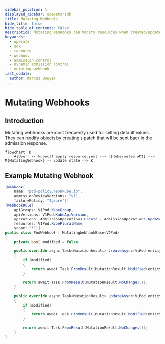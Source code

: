 ```yaml
---
sidebar_position: 1
displayed_sidebar: operatorsdk
title: Mutating Webhooks
hide_title: false
hide_table_of_contents: false
description: Mutating Webhooks can modify resources when created/updated.
keywords:
  - operator
  - sdk
  - resource
  - webhook
  - admission control
  - dynamic admission control
  - mutating webhook
last_update:
  author: Marcus Bowyer
---
```


# Mutating Webhooks

## Introduction

Mutating webhooks are most frequently used for setting default values. They can
modify objects by creating a patch that will be sent back in the admission
response.

```mermaid
flowchart TD
    A[User] -- kubectl apply resource.yaml --> K[Kubernetes API] --> M{MutatingWebhook} -- update state --> K
```

## Example Mutating Webhook

```csharp
[Webhook(
    name: "pod-policy.neonkube.io",
    admissionReviewVersions: "v1",
    failurePolicy: "Ignore")]
[WebhookRule(
    apiGroups: V1Pod.KubeGroup,
    apiVersions: V1Pod.KubeApiVersion,
    operations: AdmissionOperations.Create | AdmissionOperations.Update,
    resources: V1Pod.KubePluralName,
    scope: "*")]
public class PodWebhook : MutatingWebhookBase<V1Pod>
{
    private bool modified = false;

    public override async Task<MutationResult> CreateAsync(V1Pod entity, bool dryRun)
    {
        if (modified)
        {
            return await Task.FromResult(MutationResult.Modified(entity));
        }

        return await Task.FromResult(MutationResult.NoChanges());
    }

    public override async Task<MutationResult> UpdateAsync(V1Pod entity, V1Pod oldEntity, bool dryRun)
    {
        if (modified)
        {
            return await Task.FromResult(MutationResult.Modified(entity));
        }

        return await Task.FromResult(MutationResult.NoChanges());
    }
}
```

